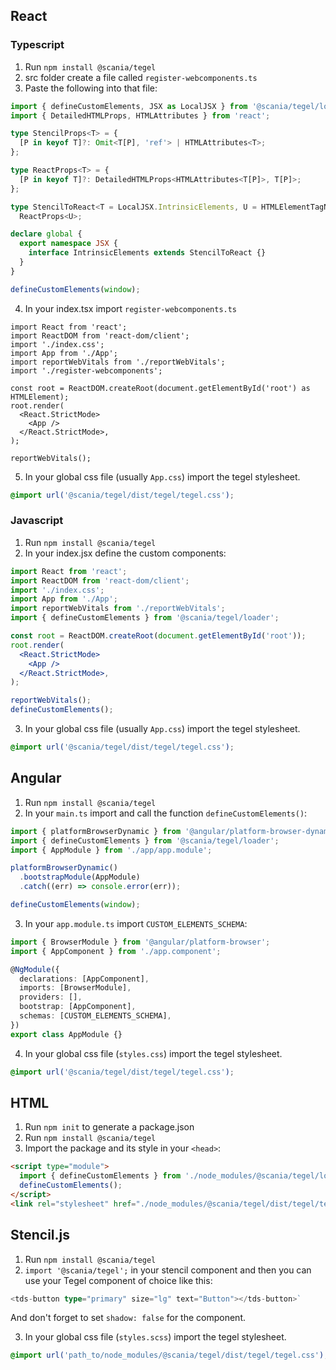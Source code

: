 <Meta title="Intro/Installation" />

## React

### Typescript

1. Run `npm install @scania/tegel`
2. src folder create a file called `register-webcomponents.ts`
3. Paste the following into that file:

```ts
import { defineCustomElements, JSX as LocalJSX } from '@scania/tegel/loader';
import { DetailedHTMLProps, HTMLAttributes } from 'react';

type StencilProps<T> = {
  [P in keyof T]?: Omit<T[P], 'ref'> | HTMLAttributes<T>;
};

type ReactProps<T> = {
  [P in keyof T]?: DetailedHTMLProps<HTMLAttributes<T[P]>, T[P]>;
};

type StencilToReact<T = LocalJSX.IntrinsicElements, U = HTMLElementTagNameMap> = StencilProps<T> &
  ReactProps<U>;

declare global {
  export namespace JSX {
    interface IntrinsicElements extends StencilToReact {}
  }
}

defineCustomElements(window);
```

4. In your index.tsx import `register-webcomponents.ts`

```tsx
import React from 'react';
import ReactDOM from 'react-dom/client';
import './index.css';
import App from './App';
import reportWebVitals from './reportWebVitals';
import './register-webcomponents';

const root = ReactDOM.createRoot(document.getElementById('root') as HTMLElement);
root.render(
  <React.StrictMode>
    <App />
  </React.StrictMode>,
);

reportWebVitals();
```

5. In your global css file (usually `App.css`) import the tegel stylesheet.

```css
@import url('@scania/tegel/dist/tegel/tegel.css');
```

### Javascript

1. Run `npm install @scania/tegel`
2. In your index.jsx define the custom components:

```jsx
import React from 'react';
import ReactDOM from 'react-dom/client';
import './index.css';
import App from './App';
import reportWebVitals from './reportWebVitals';
import { defineCustomElements } from '@scania/tegel/loader';

const root = ReactDOM.createRoot(document.getElementById('root'));
root.render(
  <React.StrictMode>
    <App />
  </React.StrictMode>,
);

reportWebVitals();
defineCustomElements();
```

3. In your global css file (usually `App.css`) import the tegel stylesheet.

```css
@import url('@scania/tegel/dist/tegel/tegel.css');
```

## Angular

1. Run `npm install @scania/tegel`
2. In your `main.ts` import and call the function `defineCustomElements()`:

```ts
import { platformBrowserDynamic } from '@angular/platform-browser-dynamic';
import { defineCustomElements } from '@scania/tegel/loader';
import { AppModule } from './app/app.module';

platformBrowserDynamic()
  .bootstrapModule(AppModule)
  .catch((err) => console.error(err));

defineCustomElements(window);
```

3. In your `app.module.ts` import `CUSTOM_ELEMENTS_SCHEMA`:

```ts
import { BrowserModule } from '@angular/platform-browser';
import { AppComponent } from './app.component';

@NgModule({
  declarations: [AppComponent],
  imports: [BrowserModule],
  providers: [],
  bootstrap: [AppComponent],
  schemas: [CUSTOM_ELEMENTS_SCHEMA],
})
export class AppModule {}
```

4. In your global css file (`styles.css`) import the tegel stylesheet.

```css
@import url('@scania/tegel/dist/tegel/tegel.css');
```

## HTML

1. Run `npm init` to generate a package.json
2. Run `npm install @scania/tegel`
3. Import the package and its style in your `<head>`:

```html
<script type="module">
  import { defineCustomElements } from './node_modules/@scania/tegel/loader/index.es2017.js';
  defineCustomElements();
</script>
<link rel="stylesheet" href="./node_modules/@scania/tegel/dist/tegel/tegel.css" />
```

## Stencil.js

1. Run `npm install @scania/tegel`
2. `import '@scania/tegel';` in your stencil component and then you can use your Tegel component of choice like this:

```ts
<tds-button type="primary" size="lg" text="Button"></tds-button>`
```

And don't forget to set `shadow: false` for the component.

3. In your global css file (`styles.scss`) import the tegel stylesheet.

```css
@import url('path_to/node_modules/@scania/tegel/dist/tegel/tegel.css');
```
